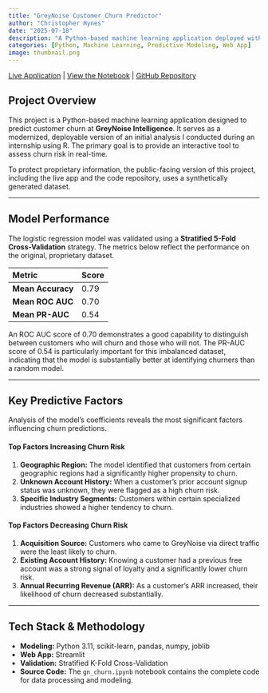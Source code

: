 ```yaml
---
title: "GreyNoise Customer Churn Predictor"
author: "Christopher Hynes"
date: "2025-07-18"
description: "A Python-based machine learning application deployed with Streamlit to predict customer churn in real-time for GreyNoise Intelligence."
categories: [Python, Machine Learning, Predictive Modeling, Web App]
image: thumbnail.png
---
```


<i class="fa-solid fa-arrow-up-right-from-square"></i> [Live Application](https://gn-churn.streamlit.app/) |
<i class="fa-solid fa-file-code"></i> [View the Notebook](notebook.ipynb) |
<i class="fa-brands fa-github"></i> [GitHub Repository](https://github.com/hynesc/gn-churn)

## Project Overview

This project is a Python-based machine learning application designed to predict customer churn at **GreyNoise Intelligence**. It serves as a modernized, deployable version of an initial analysis I conducted during an internship using R. The primary goal is to provide an interactive tool to assess churn risk in real-time.

To protect proprietary information, the public-facing version of this project, including the live app and the code repository, uses a synthetically generated dataset.

---

## Model Performance

The logistic regression model was validated using a **Stratified 5-Fold Cross-Validation** strategy. The metrics below reflect the performance on the original, proprietary dataset.

| Metric          | Score |
| :-------------- | :---- |
| **Mean Accuracy** | 0.79  |
| **Mean ROC AUC** | 0.70  |
| **Mean PR-AUC** | 0.54  |

An ROC AUC score of 0.70 demonstrates a good capability to distinguish between customers who will churn and those who will not. The PR-AUC score of 0.54 is particularly important for this imbalanced dataset, indicating that the model is substantially better at identifying churners than a random model.

---

## Key Predictive Factors

Analysis of the model's coefficients reveals the most significant factors influencing churn predictions.

#### Top Factors Increasing Churn Risk
1.  **Geographic Region:** The model identified that customers from certain geographic regions had a significantly higher propensity to churn.
2.  **Unknown Account History:** When a customer's prior account signup status was unknown, they were flagged as a high churn risk.
3.  **Specific Industry Segments:** Customers within certain specialized industries showed a higher tendency to churn.

#### Top Factors Decreasing Churn Risk
1.  **Acquisition Source:** Customers who came to GreyNoise via direct traffic were the least likely to churn.
2.  **Existing Account History:** Knowing a customer had a previous free account was a strong signal of loyalty and a significantly lower churn risk.
3.  **Annual Recurring Revenue (ARR):** As a customer's ARR increased, their likelihood of churn decreased substantially.

---

## Tech Stack & Methodology

- **Modeling:** Python 3.11, scikit-learn, pandas, numpy, joblib
- **Web App:** Streamlit
- **Validation:** Stratified K-Fold Cross-Validation
- **Source Code:** The `gn_churn.ipynb` notebook contains the complete code for data processing and modeling.

